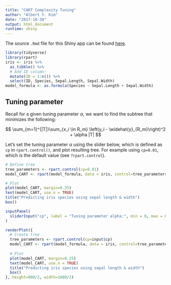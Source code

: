 ```yaml
---
title: "CART Complexity Tuning"
author: "Albert Y. Kim"
date: "2017-10-30"
output: html_document
runtime: shiny
---
```


The source `.Rmd` file for this Shiny app can be found [here]().

```r
library(tidyverse)
library(rpart)
iris <- iris %>%
  as_tibble() %>%
  # Add ID column:
  mutate(ID = 1:n()) %>% 
  select(ID, Species, Sepal.Length, Sepal.Width)
model_formula <- as.formula(Species ~ Sepal.Length + Sepal.Width)
```



## Tuning parameter

Recall for a given tuning parameter $\alpha$, we want to find the subtree that 
minimizes the following:

$$
\sum_{m=1}^{|T|}\sum_{x_i \in R_m} \left(y_i - \widehat{y}_{R_m}\right)^2 + \alpha |T|
$$

Let's set the tuning parameter $\alpha$ using the slider below, which is defined
as `cp` in `rpart.control()`, and plot resulting tree. For example using
`cp=0.01`, which is the default value (see `?rpart.control`).

```r
# Define tree
tree_parameters <- rpart.control(cp=0.01)
model_CART <- rpart(model_formula, data = iris, control=tree_parameters)

# Plot
plot(model_CART, margin=0.25)
text(model_CART, use.n = TRUE)
title("Predicting iris species using sepal length & width")
box()
```

```r
inputPanel(
  sliderInput("cp", label = "Tuning parameter alpha:", min = 0, max = 0.5, value = 0.01, step = 0.001)
)
```


```r
renderPlot({
  # Create tree
  tree_parameters <- rpart.control(cp=input$cp)
  model_CART <- rpart(model_formula, data = iris, control=tree_parameters)
  
  # Plot
  plot(model_CART, margin=0.25)
  text(model_CART, use.n = TRUE)
  title("Predicting iris species using sepal length & width")
  box()
}, height=900/2, width=1600/2)
```
